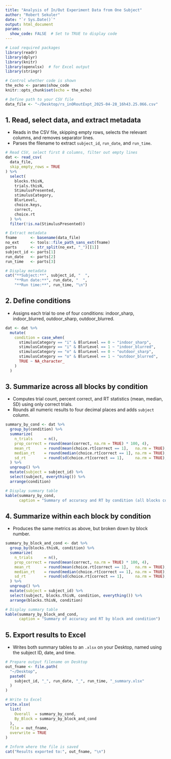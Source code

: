 ```yaml
---
title: "Analysis of In/Out Experiment Data from One Subject"
author: "Robert Sekuler"
date: "`r Sys.Date()`"
output: html_document
params:
  show_code: FALSE  # Set to TRUE to display code
---
```


```r
# Load required packages
library(readr)
library(dplyr)
library(knitr)
library(openxlsx)  # for Excel output
library(stringr)

# Control whether code is shown
the_echo <- params$show_code
knitr::opts_chunk$set(echo = the_echo)

# Define path to your CSV file
data_file <- "~/Desktop/rs_inORoutExpt_2025-04-28_16h43.25.066.csv"
```

## 1. Read, select data, and extract metadata
- Reads in the CSV file, skipping empty rows, selects the relevant columns, and removes separator lines.
- Parses the filename to extract `subject_id`, `run_date`, and `run_time`.

```r
# Read CSV, select first 8 columns, filter out empty lines
dat <- read_csv(
  data_file,
  skip_empty_rows = TRUE
) %>%
  select(
    blocks.thisN,
    trials.thisN,
    StimulusPresented,
    stimulusCategory,
    BlurLevel,
    choice.keys,
    correct,
    choice.rt
  ) %>%
  filter(!is.na(StimulusPresented))

# Extract metadata
fname      <- basename(data_file)
no_ext     <- tools::file_path_sans_ext(fname)
parts      <- str_split(no_ext, "_")[[1]]
subject_id <- parts[1]
run_date   <- parts[2]
run_time   <- parts[3]

# Display metadata
cat("**Subject:**", subject_id, "  ",
    "**Run date:**", run_date, "  ",
    "**Run time:**", run_time, "\n")
```

## 2. Define conditions
- Assigns each trial to one of four conditions: indoor_sharp, indoor_blurred, outdoor_sharp, outdoor_blurred.

```r
dat <- dat %>%
  mutate(
    condition = case_when(
      stimulusCategory == "i" & BlurLevel == 0 ~ "indoor_sharp",
      stimulusCategory == "i" & BlurLevel == 1 ~ "indoor_blurred",
      stimulusCategory == "o" & BlurLevel == 0 ~ "outdoor_sharp",
      stimulusCategory == "o" & BlurLevel == 1 ~ "outdoor_blurred",
      TRUE ~ NA_character_
    )
  )
```

## 3. Summarize across all blocks by condition
- Computes trial count, percent correct, and RT statistics (mean, median, SD) using only correct trials.
- Rounds all numeric results to four decimal places and adds `subject` column.

```r
summary_by_cond <- dat %>%
  group_by(condition) %>%
  summarize(
    n_trials     = n(),
    prop_correct = round(mean(correct, na.rm = TRUE) * 100, 4),
    mean_rt      = round(mean(choice.rt[correct == 1],   na.rm = TRUE), 4),
    median_rt    = round(median(choice.rt[correct == 1], na.rm = TRUE), 4),
    sd_rt        = round(sd(choice.rt[correct == 1],     na.rm = TRUE), 4)
  ) %>%
  ungroup() %>%
  mutate(subject = subject_id) %>%
  select(subject, everything()) %>%
  arrange(condition)

# Display summary table
kable(summary_by_cond,
      caption = "Summary of accuracy and RT by condition (all blocks combined)")
```

## 4. Summarize within each block by condition
- Produces the same metrics as above, but broken down by block number.

```r
summary_by_block_and_cond <- dat %>%
  group_by(blocks.thisN, condition) %>%
  summarize(
    n_trials     = n(),
    prop_correct = round(mean(correct, na.rm = TRUE) * 100, 4),
    mean_rt      = round(mean(choice.rt[correct == 1],   na.rm = TRUE), 4),
    median_rt    = round(median(choice.rt[correct == 1], na.rm = TRUE), 4),
    sd_rt        = round(sd(choice.rt[correct == 1],     na.rm = TRUE), 4)
  ) %>%
  ungroup() %>%
  mutate(subject = subject_id) %>%
  select(subject, blocks.thisN, condition, everything()) %>%
  arrange(blocks.thisN, condition)

# Display summary table
kable(summary_by_block_and_cond,
      caption = "Summary of accuracy and RT by block and condition")
```

## 5. Export results to Excel
- Writes both summary tables to an `.xlsx` on your Desktop, named using the subject ID, date, and time.

```r
# Prepare output filename on Desktop
out_fname <- file.path(
  "~/Desktop",
  paste0(
    subject_id, "_", run_date, "_", run_time, "_summary.xlsx"
  )
)

# Write to Excel
write.xlsx(
  list(
    Overall  = summary_by_cond,
    By_Block = summary_by_block_and_cond
  ),
  file = out_fname,
  overwrite = TRUE
)

# Inform where the file is saved
cat("Results exported to:", out_fname, "\n")
```
